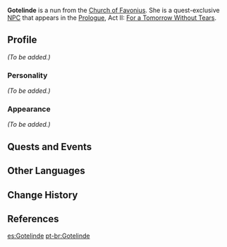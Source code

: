 {{Meta
<!-- REMOVE THIS TEMPLATE AFTER ADDING MISSING INFO -->
|missing_NPC_profile  = yes
}}
{{Character Infobox
|image            = NPC Gotelinde.png
|region           = Mondstadt
|affiliation      = Church of Favonius
|voiceEN          = [http://caitlynelizabeth.net/ Caitlyn Elizabeth]<ref>Twitter: [https://twitter.com/BoobsMcbalrog/status/1327136573176094720 EN VA Self Announcement]</ref>
|type             = Quest NPC
|title            = Sister
}}
'''Gotelinde''' is a nun from the [[Church of Favonius]]. She is a quest-exclusive [[NPC]] that appears in the [[Prologue]], Act II: [[For a Tomorrow Without Tears]].
<!--
==Location==
<gallery>
NPC Location Gotelinde.png|Gotelinde's location
NPC Location Gotelinde Context.png|Additional context
</gallery>
-->
==Profile==
<!--detailed story/lore information goes here-->
''(To be added.)''

===Personality===
''(To be added.)''

===Appearance===
''(To be added.)''

==Quests and Events==
{{Quests and Events}}

==Other Languages==
{{Other Languages
|default_hidden = 1
|en      = Gotelinde
|zhs     = 歌特琳德
|zhs_rm  = Gētèlíndé
|zht     = 歌特琳德
|zht_rm  = Gētèlíndé
|ja      = ゴテリンデ
|ja_rm   = Goterinde
|ko      = 게틀린드
|ko_rm   = Geteullindeu
|es      = Gettlinde
|fr      = Gotelinde
|ru      = Геттлинда
|th      = Gotelinde
|vi      = Gotelinde
|de      = Gotelinde
|id      = Gettlinde
|pt      = Gotelinde
|tr      = Gotelinde
|it      = Gotelinde
}}

==Change History==
{{Change History|1.0}}

==References==
{{Reflist}}

[[es:Gotelinde]]
[[pt-br:Gotelinde]]
